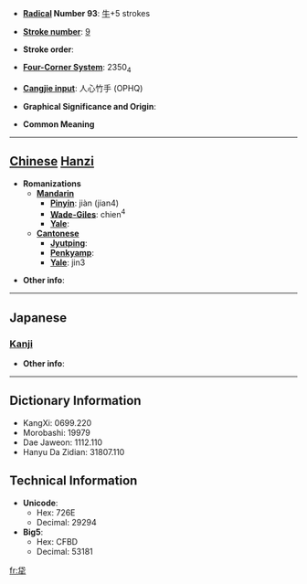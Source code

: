 * '''[[Wiktionary:Chinese radical index| Radical]] Number 93''': [[Wiktionary:Chinese radical index 牛|牛]]+5 strokes

* '''[[Wiktionary:Chinese total strokes index|Stroke number]]''': [[Wiktionary:Chinese total strokes index 9|9]]

* '''Stroke order''': 

* '''[[Wiktionary:Chinese four corner index|Four-Corner System]]''': 2350<sub>4</sub>

* '''[[Wiktionary:Chinese Cangjie index|Cangjie input]]''': 人心竹手 (OPHQ)

* '''Graphical Significance and Origin''': 

* '''Common Meaning'''

----

== [[Chinese]] [[Hanzi]] ==

* '''Romanizations'''
** '''[[Mandarin]]'''
*** '''[[Pinyin]]''': jiàn (jian4)
*** '''[[Wade-Giles]]''': chien<sup>4</sup>
*** '''[[Yale]]''': 
** '''[[Cantonese]]'''
*** '''[[Jyutping]]''':
*** '''[[Penkyamp]]''': 
*** '''[[Yale]]''': jin3

* '''Other info''': 

----

==Japanese==
===[[Kanji]]===
{{kanji|on readings=[[せん]] (sen)|kun readings=[[つつぽり]] (tsutsupori)}}

* '''Other info''':  

----

== Dictionary Information ==

* KangXi: 0699.220
* Morobashi: 19979
* Dae Jaweon: 1112.110
* Hanyu Da Zidian: 31807.110

== Technical Information ==

* '''Unicode''':
** Hex: 726E
** Decimal: 29294
* '''Big5''':
** Hex: CFBD
** Decimal: 53181

[[fr:牮]]